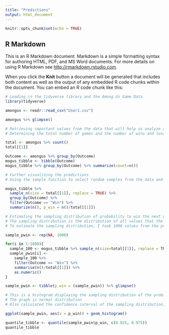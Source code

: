 ```yaml
---
title: "Predictions"
output: html_document
---
```


```r
knitr::opts_chunk$set(echo = TRUE)
```

## R Markdown

This is an R Markdown document. Markdown is a simple formatting syntax for authoring HTML, PDF, and MS Word documents. For more details on using R Markdown see <http://rmarkdown.rstudio.com>.

When you click the **Knit** button a document will be generated that includes both content as well as the output of any embedded R code chunks within the document. You can embed an R code chunk like this:


```r
# Loading in the tidyverse library and the Among Us Game Data
library(tidyverse)

amongus <- readr::read_csv("User1.csv")

amongus %>% glimpse()
```
```r
# Retrieving important values from the data that will help us analyze and make predictions
# Determining the total number of games and the number of wins and losses

total <- amongus %>% count()
total[[1]]

Outcome <- amongus %>% group_by(Outcome)
mogus_tibble <- tibble(Outcome)
mogus_tibble %>% group_by(Outcome) %>% summarize(count=n())
```

```r
# Further visualizing the predictions
# Using the sample function to select random samples from the data and find similar probabilities for winning a game of Among Us based on the data

mogus_tibble %>%
  sample_n(size = total[[1]], replace = TRUE) %>%
  group_by(Outcome) %>%
  filter(Outcome == "Win") %>%
  summarize(n(), p_win = n()/total[[1]])
```
```r
# Estimating the sampling distribution of probability to win the next game of Among Us based on the data (wins/losses of previous games)
# The sampling distribution is the distribution of all values that the probability of winning a game could be for random samples from the data
# To estimate the sampling distribution, I took 1000 values from the probabilty of winning and calculated 1000 randoms samples from the population (main data)

sample_pwin <- rep(NA, 1000)

for(i in 1:1000){
  sample_100 <- mogus_tibble %>% sample_n(size=total[[1]], replace = TRUE)
  sample_pwin[i] <-
    sample_100 %>%
    filter(Outcome == "Win") %>%
    summarise(n()/total[[1]]) %>%
    as.numeric()
}

sample_pwin <- tibble(p_win = (sample_pwin)) %>% glimpse()
```
```r
# This is a histogram displaying the sampling distribution of the probability of winning a game of Among Us
# The graph is normal distribution 
# Also calculated the confidence interval of the sampling distribution, where we can estimate with a 95% confidence what the probability of winning the next game of Among Us

ggplot(sample_pwin, aes(x = p_win)) + geom_histogram()

quantile_tibble <- quantile(sample_pwin$p_win, c(0.025, 0.975))
quantile_tibble
```